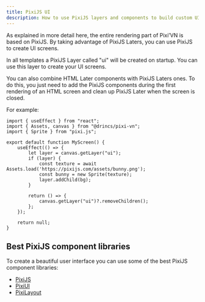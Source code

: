 ```yaml
---
title: PixiJS UI
description: How to use PixiJS layers and components to build custom UI screens in Pixi’VN, and combine them with HTML UI.
---
```


As explained in more detail <DynamicLink href="/start/canvas">here</DynamicLink>, the entire rendering part of Pixi’VN is based on PixiJS. By taking advantage of <DynamicLink href="/start/interface#adding-pixijs-ui-layers">PixiJS Laters</DynamicLink>, you can use PixiJS to create UI screens.

<Callout title="Templates" type="info">
In all templates a PixiJS Layer called "ui" will be created on startup. You can use this layer to create your UI screens.
</Callout>

You can also combine HTML Later components with PixiJS Laters ones. To do this, you just need to add the PixiJS components during the first rendering of an HTML screen and clean up PixiJS Later when the screen is closed.

For example:

```tsx title="React"
import { useEffect } from "react";
import { Assets, canvas } from "@drincs/pixi-vn";
import { Sprite } from "pixi.js";

export default function MyScreen() {
    useEffect(() => {
        let layer = canvas.getLayer("ui");
        if (layer) {
            const texture = await Assets.load('https://pixijs.com/assets/bunny.png');
            const bunny = new Sprite(texture);
            layer.addChild(bg);
        }

        return () => {
            canvas.getLayer("ui")?.removeChildren();
        };
    });

    return null;
}
```

## Best PixiJS component libraries

To create a beautiful user interface you can use some of the best PixiJS component libraries:

* [PixiJS](https://pixijs.com/)
* [PixiUI](https://github.com/pixijs/ui)
* [PixiLayout](https://github.com/pixijs/layout)
